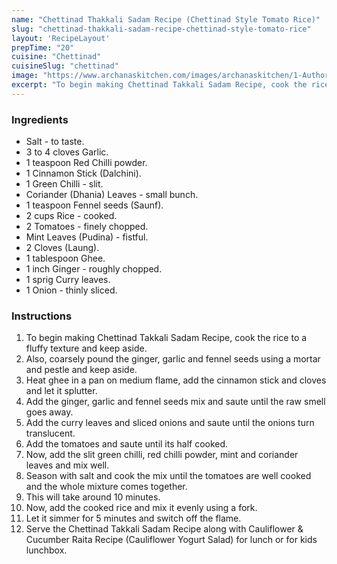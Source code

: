 ---
name: "Chettinad Thakkali Sadam Recipe (Chettinad Style Tomato Rice)"
slug: "chettinad-thakkali-sadam-recipe-chettinad-style-tomato-rice"
layout: 'RecipeLayout'
prepTime: "20"
cuisine: "Chettinad"
cuisineSlug: "chettinad"
image: "https://www.archanaskitchen.com/images/archanaskitchen/1-Author/nithya.anantham/Chettinad_Takkali_Sadam_Recipe_Chettinad_Style_Tomato_Rice.jpg"
excerpt: "To begin making Chettinad Takkali Sadam Recipe, cook the rice to a fluffy texture and keep aside"
---

### Ingredients

- Salt - to taste.
- 3 to 4 cloves Garlic.
- 1 teaspoon Red Chilli powder.
- 1 Cinnamon Stick (Dalchini).
- 1 Green Chilli - slit.
- Coriander (Dhania) Leaves - small bunch.
- 1 teaspoon Fennel seeds (Saunf).
- 2 cups Rice - cooked.
- 2 Tomatoes - finely chopped.
- Mint Leaves (Pudina) - fistful.
- 2 Cloves (Laung).
- 1 tablespoon Ghee.
- 1 inch Ginger - roughly chopped.
- 1 sprig Curry leaves.
- 1 Onion - thinly sliced.

### Instructions

1. To begin making Chettinad Takkali Sadam Recipe, cook the rice to a fluffy texture and keep aside.
1. Also, coarsely pound the ginger, garlic and fennel seeds using a mortar and pestle and keep aside.
1. Heat ghee in a pan on medium flame, add the cinnamon stick and cloves and let it splutter.
1. Add the ginger, garlic and fennel seeds mix and saute until the raw smell goes away.
1. Add the curry leaves and sliced onions and saute until the onions turn translucent.
1. Add the tomatoes and saute until its half cooked.
1. Now, add the slit green chilli, red chilli powder, mint and coriander leaves and mix well.
1. Season with salt and cook the mix until the tomatoes are well cooked and the whole mixture comes together.
1. This will take around 10 minutes.
1. Now, add the cooked rice and mix it evenly using a fork.
1. Let it simmer for 5 minutes and switch off the flame.
1. Serve the Chettinad Takkali Sadam Recipe along with Cauliflower & Cucumber Raita Recipe (Cauliflower Yogurt Salad) for lunch or for kids lunchbox.
